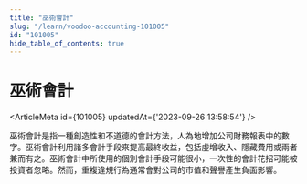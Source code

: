 ```yaml
---
title: "巫術會計"
slug: "/learn/voodoo-accounting-101005"
id: "101005"
hide_table_of_contents: true
---
```



# 巫術會計

<ArticleMeta id={101005} updatedAt={'2023-09-26 13:58:54'} />
<div className='border-solid border-b border-t-0 my-4 border-[var(--ifm-color-gray-300)]' />

巫術會計是指一種創造性和不道德的會計方法，人為地增加公司財務報表中的數字。巫術會計利用諸多會計手段來提高最終收益，包括虛增收入、隱藏費用或兩者兼而有之。巫術會計中所使用的個別會計手段可能很小，一次性的會計花招可能被投資者忽略。然而，重複違規行為通常會對公司的市值和聲譽產生負面影響。
